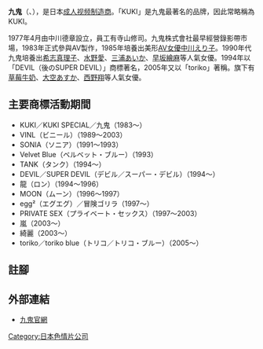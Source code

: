 {{Unreferenced|time=2013-12-27T09:32:29+00:00}}
{{japanese|japanese=九鬼|kana=くき|romaji=Kuki}}
'''九鬼'''（{{lang-ja|くき}}、{{lang-en|KUKI}}），是日本[[成人视频制造商|成人视频制造商]]。「KUKI」是九鬼最著名的品牌，因此常略稱為KUKI。

1977年4月由中川德章設立，員工有寺山修司。九鬼株式會社最早經營錄影帶市場，1983年正式參與AV製作，1985年培養出美形[[AV女優|AV女優]][[中川えり子|中川えり子]]。1990年代九鬼培養出[[希志真理子|希志真理子]]、[[水野愛|水野愛]]、[[三浦あいか|三浦あいか]]、[[早坂繪麻|早坂繪麻]]等人氣女優。1994年以「DEVIL（後のSUPER DEVIL）」商標著名，2005年又以「toriko」著稱。旗下有[[草莓牛奶_(AV女優)|草莓牛奶]]、[[大空あすか|大空あすか]]、[[西野翔|西野翔]]等人氣女優。

==主要商標活動期間==
*KUKI／KUKI SPECIAL／九鬼（1983～）
*VINL（ビニール）（1989～2003）
*SONIA（ソニア）（1991～1993）
*Velvet Blue（ベルベット・ブルー）（1993）
*TANK（タンク）（1994～）
*DEVIL／SUPER DEVIL（デビル／スーパー・デビル）（1994～）
*龍（ロン）（1994～1996）
*MOON（ムーン）（1996～1997）
*egg²（エグエグ）／冒険ゴリラ（1997～）
*PRIVATE SEX（プライベート・セックス）（1997～2003）
*嵐（2003～）
*綺麗（2003～）
*toriko／toriko blue（トリコ／トリコ・ブルー）（2005～）

==註腳==
{{Reflist}}

==外部連結==
*[http://kuki.jp/ 九鬼官網] {{Wayback|url=http://kuki.jp/ |date=20210211212316 }}

{{porn-stub}}
{{DEFAULTSORT:Kuki Inc.}}
[[Category:日本色情片公司|Category:日本色情片公司]]